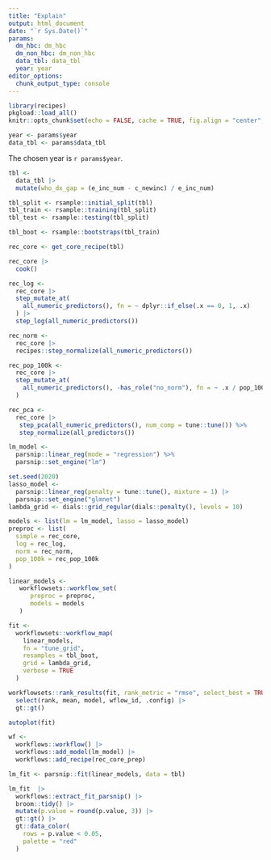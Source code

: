```yaml
---
title: "Explain"
output: html_document
date: "`r Sys.Date()`"
params:
  dm_hbc: dm_hbc
  dm_non_hbc: dm_non_hbc
  data_tbl: data_tbl
  year: year
editor_options: 
  chunk_output_type: console
---
```


```r
library(recipes)
pkgload::load_all()
knitr::opts_chunk$set(echo = FALSE, cache = TRUE, fig.align = "center", message = FALSE, warning = FALSE)
```


```r
year <- params$year
data_tbl <- params$data_tbl
```

The chosen year is `r params$year`.

```r
tbl <- 
  data_tbl |> 
  mutate(who_dx_gap = (e_inc_num - c_newinc) / e_inc_num) 
```


```r
tbl_split <- rsample::initial_split(tbl)
tbl_train <- rsample::training(tbl_split)
tbl_test <- rsample::testing(tbl_split)
```

```r
tbl_boot <- rsample::bootstraps(tbl_train)
```

```r
rec_core <- get_core_recipe(tbl)
```

```r
rec_core |> 
  cook()
```


```r
rec_log <- 
  rec_core |> 
  step_mutate_at(
    all_numeric_predictors(), fn = ~ dplyr::if_else(.x == 0, 1, .x)
  ) |> 
  step_log(all_numeric_predictors())
```

```r
rec_norm <- 
  rec_core |> 
  recipes::step_normalize(all_numeric_predictors())
```

```r
rec_pop_100k <- 
  rec_core |> 
  step_mutate_at(
    all_numeric_predictors(), -has_role("no_norm"), fn = ~ .x / pop_100k
  ) 
```

```r
rec_pca <- 
  rec_core |> 
   step_pca(all_numeric_predictors(), num_comp = tune::tune()) %>% 
   step_normalize(all_predictors())
```


```r
lm_model <-
  parsnip::linear_reg(mode = "regression") %>%
  parsnip::set_engine("lm")
```

```r
set.seed(2020)
lasso_model <- 
  parsnip::linear_reg(penalty = tune::tune(), mixture = 1) |> 
  parsnip::set_engine("glmnet")
lambda_grid <- dials::grid_regular(dials::penalty(), levels = 10)
```

```r
models <- list(lm = lm_model, lasso = lasso_model)
preproc <- list(
  simple = rec_core, 
  log = rec_log, 
  norm = rec_norm, 
  pop_100k = rec_pop_100k
)
```

```r
linear_models <- 
   workflowsets::workflow_set(
      preproc = preproc,
      models = models
   )
```

```r
fit <- 
  workflowsets::workflow_map(
    linear_models, 
    fn = "tune_grid",
    resamples = tbl_boot,
    grid = lambda_grid,
    verbose = TRUE
  ) 
```

```r
workflowsets::rank_results(fit, rank_metric = "rmse", select_best = TRUE) |> 
  select(rank, mean, model, wflow_id, .config) |> 
  gt::gt()
```


```r
autoplot(fit)
```


```r
wf <-
  workflows::workflow() |>
  workflows::add_model(lm_model) |>
  workflows::add_recipe(rec_core_prep) 
```

```r
lm_fit <- parsnip::fit(linear_models, data = tbl)
```

```r
lm_fit  |>
  workflows::extract_fit_parsnip() |>
  broom::tidy() |> 
  mutate(p.value = round(p.value, 3)) |> 
  gt::gt() |> 
  gt::data_color(
    rows = p.value < 0.05,
    palette = "red"
  )
```


